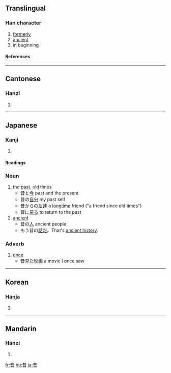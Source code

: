 ==Translingual==
===Han character===
{{Han char|rn=72|rad=日|as=04|sn=8|four=4460<sub>1</sub>|canj=廿日 (TA)}}
# [[formerly]]
# [[ancient]]
# in beginning
====References====
{{Han ref|kx=0492.050|dkj=13816|dj=0855.020|hdz=21488.110|uh=6614|ud=26132|bh=A9F5|bd=43509}}
----
==Cantonese==
===Hanzi===
{{yue-hanzi|jyut=|y=sik1}}
# {{defn|Cantonese}}
----
==Japanese==
===Kanji===
{{ja-kanji|grade=3|rs=日04}}
# {{defn|Japanese}} 
====Readings====
{{ja-readings|on=[[せき]] (seki), [[しゃく]] (shaku)|kun=[[むかし]] (mukashi)}}

===Noun===
{{ja-noun|k|hira=むかし|rom=mukashi}}
# the [[past]], [[old]] times
#* 昔と[[今]] past and the present
#* 昔の[[自分]] my past self
#* 昔からの[[友達]] a [[longtime]] friend ("a friend since old times")
#* 昔に[[戻る]] to return to the past
# [[ancient]]
#* 昔の[[人]] ancient people
#* もう昔の[[話]]だ。That's [[ancient history]].

===Adverb===
{{ja-pos|k|adverb|hira=むかし|rom=mukashi}}
# [[once]]
#* 昔[[見る|見た]][[映画]] a movie I once saw
----

==Korean==
===Hanja===
{{ko-hanja|hangeul=[[석]], [[착]]|eumhun=|rv=seok, chak|mr=sŏk, ch'ak|y=sek, chak}}
# {{defn|Korean}}
----
==Mandarin==
===Hanzi===
{{cmn-hanzi|pin=[[xí]] ([[xi2]])|wg=hsi<sup>2</sup>}}
# {{defn|Mandarin}}

[[fr:昔]]
[[hu:昔]]
[[ja:昔]]